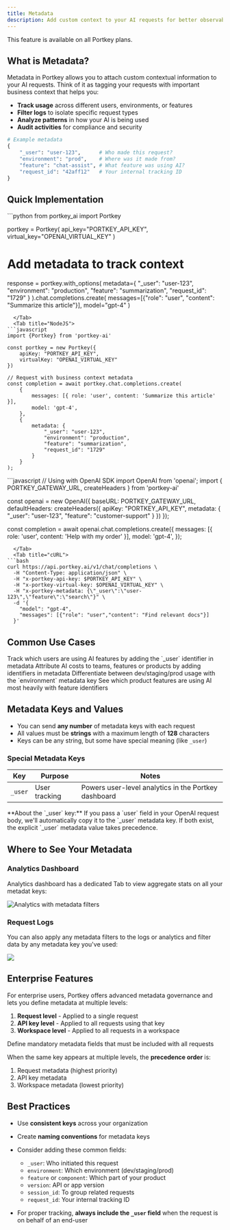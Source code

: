 ```yaml
---
title: Metadata
description: Add custom context to your AI requests for better observability and analytics
---
```


<Info>
This feature is available on all Portkey plans.
</Info>

## What is Metadata?

Metadata in Portkey allows you to attach custom contextual information to your AI requests. Think of it as tagging your requests with important business context that helps you:

- **Track usage** across different users, environments, or features
- **Filter logs** to isolate specific request types
- **Analyze patterns** in how your AI is being used
- **Audit activities** for compliance and security

```python
# Example metadata
{
    "_user": "user-123",      # Who made this request?
    "environment": "prod",    # Where was it made from?
    "feature": "chat-assist", # What feature was using AI?
    "request_id": "42aff12"   # Your internal tracking ID
}
```

## Quick Implementation

<Tabs>
  <Tab title="Python">
```python
from portkey_ai import Portkey

portkey = Portkey(
    api_key="PORTKEY_API_KEY",
    virtual_key="OPENAI_VIRTUAL_KEY"
)

# Add metadata to track context
response = portkey.with_options(
    metadata={
        "_user": "user-123",
        "environment": "production",
        "feature": "summarization",
        "request_id": "1729"
    }
).chat.completions.create(
    messages=[{"role": "user", "content": "Summarize this article"}],
    model="gpt-4"
)
```
  </Tab>
  <Tab title="NodeJS">
```javascript
import {Portkey} from 'portkey-ai'

const portkey = new Portkey({
    apiKey: "PORTKEY_API_KEY",
    virtualKey: "OPENAI_VIRTUAL_KEY"
})

// Request with business context metadata
const completion = await portkey.chat.completions.create(
    {
        messages: [{ role: 'user', content: 'Summarize this article' }],
        model: 'gpt-4',
    }, 
    {
        metadata: {
            "_user": "user-123",
            "environment": "production",
            "feature": "summarization",
            "request_id": "1729"
        }
    }
);
```
  </Tab>
  <Tab title="OpenAI SDK">
```javascript
// Using with OpenAI SDK
import OpenAI from 'openai';
import { PORTKEY_GATEWAY_URL, createHeaders } from 'portkey-ai'

const openai = new OpenAI({
  baseURL: PORTKEY_GATEWAY_URL,
  defaultHeaders: createHeaders({
    apiKey: "PORTKEY_API_KEY",
    metadata: {
      "_user": "user-123",
      "feature": "customer-support"
    }
  })
});

const completion = await openai.chat.completions.create({
  messages: [{ role: 'user', content: 'Help with my order' }],
  model: 'gpt-4',
});
```
  </Tab>
  <Tab title="cURL">
```bash
curl https://api.portkey.ai/v1/chat/completions \
  -H "Content-Type: application/json" \
  -H "x-portkey-api-key: $PORTKEY_API_KEY" \
  -H "x-portkey-virtual-key: $OPENAI_VIRTUAL_KEY" \
  -H "x-portkey-metadata: {\"_user\":\"user-123\",\"feature\":\"search\"}" \
  -d '{
    "model": "gpt-4",
    "messages": [{"role": "user","content": "Find relevant docs"}]
  }'
```
  </Tab>
</Tabs>

## Common Use Cases

<CardGroup cols={2}>
  <Card title="User Analytics" icon="user">
    Track which users are using AI features by adding the `_user` identifier in metadata
  </Card>
  <Card title="Cost Attribution" icon="money-bill">
    Attribute AI costs to teams, features or products by adding identifiers in metadata
  </Card>
  <Card title="Environment Tracking" icon="server">
    Differentiate between dev/staging/prod usage with the `environment` metadata key
  </Card>
  <Card title="Feature Usage" icon="puzzle-piece">
    See which product features are using AI most heavily with feature identifiers
  </Card>
</CardGroup>

## Metadata Keys and Values

- You can send **any number** of metadata keys with each request
- All values must be **strings** with a maximum length of **128** characters
- Keys can be any string, but some have special meaning (like `_user`)

### Special Metadata Keys

| Key | Purpose | Notes |
|-----|---------|-------|
| `_user` | User tracking | Powers user-level analytics in the Portkey dashboard |

<Info>
**About the `_user` key:** If you pass a `user` field in your OpenAI request body, we'll automatically copy it to the `_user` metadata key. If both exist, the explicit `_user` metadata value takes precedence.
</Info>

## Where to See Your Metadata

### Analytics Dashboard

Analytics dashboard has a dedicated Tab to view aggregate stats on all your metadat keys:
<Frame>
  <img src="/images/metadata.png" alt="Analytics with metadata filters" />
</Frame>



### Request Logs

You can also apply any metadata filters to the logs or analytics and filter data by any metadata key you've used:
<Frame>
<img src="/images/metadata-filters.png" />
</Frame>


## Enterprise Features

For enterprise users, Portkey offers advanced metadata governance and lets you define metadata at multiple levels:

1. **Request level** - Applied to a single request
2. **API key level** - Applied to all requests using that key
3. **Workspace level** - Applied to all requests in a workspace

<Card title="Enforcing Required Metadata" href="/product/administration/enforcing-request-metadata">
  Define mandatory metadata fields that must be included with all requests
</Card>

When the same key appears at multiple levels, the **precedence order** is:

1. Request metadata (highest priority)
2. API key metadata
3. Workspace metadata (lowest priority)

## Best Practices

- Use **consistent keys** across your organization
- Create **naming conventions** for metadata keys
- Consider adding these common fields:
  - `_user`: Who initiated this request
  - `environment`: Which environment (dev/staging/prod)
  - `feature` or `component`: Which part of your product
  - `version`: API or app version
  - `session_id`: To group related requests
  - `request_id`: Your internal tracking ID

- For proper tracking, **always include the `_user` field** when the request is on behalf of an end-user
